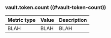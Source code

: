 ### vault.token.count ((#vault-token-count))

Metric type | Value | Description
----------- | ----- | -----------
BLAH     | BLAH    | BLAH